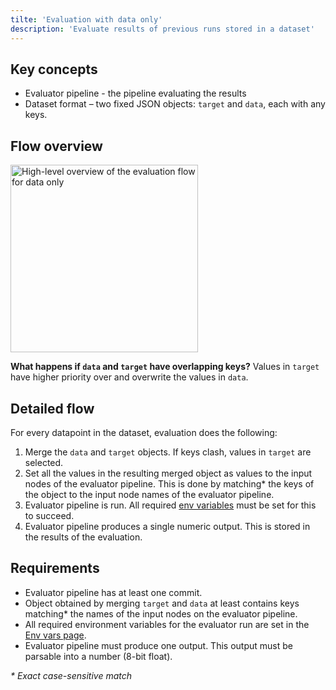 ```yaml
---
tilte: 'Evaluation with data only'
description: 'Evaluate results of previous runs stored in a dataset'
---
```


## Key concepts

- Evaluator pipeline - the pipeline evaluating the results
- Dataset format – two fixed JSON objects: `target` and `data`, each with any keys.

## Flow overview

<Frame caption="High-level overview of the evaluation flow">
  <img
    height="300"
    src="/images/evaluations/evaluator-overview-data-only.png"
    alt="High-level overview of the evaluation flow for data only"
  />
</Frame>

<Tip> **What happens if `data` and `target` have overlapping keys?**
Values in `target` have higher priority over and overwrite the values in `data`. </Tip>

## Detailed flow

For every datapoint in the dataset, evaluation does the following:

1. Merge the `data` and `target` objects. If keys clash, values in `target` are selected.
1. Set all the values in the resulting merged object as values to the input nodes of the evaluator pipeline.
This is done by matching* the keys of the object to the input node names of the evaluator pipeline.
1. Evaluator pipeline is run. All required [env variables](/pipeline/env-variables) must be set for this to succeed.
1. Evaluator pipeline produces a single numeric output. This is stored in the results of the evaluation.

## Requirements

- Evaluator pipeline has at least one commit.
- Object obtained by merging `target` and `data` at least contains keys matching* the names of the input nodes
on the evaluator pipeline.
- All required environment variables for the evaluator run are set in the [Env vars page](/pipeline/env-variables#full-set-up).
- Evaluator pipeline must produce one output. This output must be parsable into a number (8-bit float).

_\* Exact case-sensitive match_
